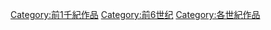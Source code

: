 [[Category:前1千紀作品|Category:前1千紀作品]]
[[Category:前6世纪|Category:前6世纪]]
[[Category:各世紀作品|Category:各世紀作品]]